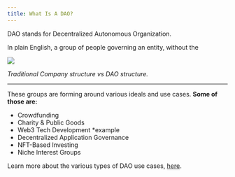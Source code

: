 ```yaml
---
title: What Is A DAO?
---
```


DAO stands for Decentralized Autonomous Organization.

In plain English, a group of people governing an entity, without the <Nutshell children="traditional hierarchical structure." glossaryEntry="content/glossary/CH3-traditional-hierarchical-structure.mdx" />

![](/assets/11.jpg)

*Traditional Company structure vs DAO structure.*

***

These groups are forming around various ideals and use cases. **Some of those are:**

* Crowdfunding
* Charity & Public Goods
* Web3 Tech Development \*example
* Decentralized Application Governance
* NFT-Based Investing
* Niche Interest Groups

Learn more about the various types of DAO use cases, [here](https://101blockchains.com/types-of-dao/).
